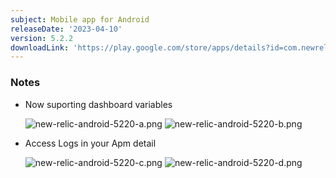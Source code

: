 ```yaml
---
subject: Mobile app for Android
releaseDate: '2023-04-10'
version: 5.2.2
downloadLink: 'https://play.google.com/store/apps/details?id=com.newrelic.rpm'
---
```


### Notes

* Now suporting dashboard variables

  ![new-relic-android-5220-a.png](new-relic-android-5220-a.png) ![new-relic-android-5220-b.png](new-relic-android-5220-b.png)

* Access Logs in your Apm detail

  ![new-relic-android-5220-c.png](new-relic-android-5220-c.png) ![new-relic-android-5220-d.png](new-relic-android-5220-d.png)

